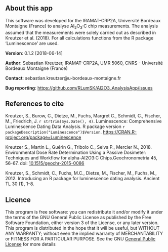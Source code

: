 ## About this app

This software was developed for the IRAMAT-CRP2A, Université Bordeaux Montaigne (France)
to analyse Al<sub>2</sub>O<sub>3</sub>:C chip measurements. The analysis assumed that the measurements
were solely carried out as described in Kreutzer et al. (2018). For all calculations functions from the R package 'Luminescence' are used. 

**Version**: 0.1.2 [2018-06-14]

**Author**: Sebastian Kreutzer, IRAMAT-CRP2A, UMR 5060, CNRS - Université Bordeaux Montaigne (France)

**Contact**: sebastian.kreutzer@u-bordeaux-montaigne.fr

**Bug reporting**: [https://github.com/RLumSK/Al2O3_AnalysisApp/issues](https://github.com/RLumSK/Al2O3_AnalysisApp/issues)
  
## References to cite

Kreutzer, S., Burow, C., Dietze, M., Fuchs, Margret C., Schmidt, C., Fischer, M., Friedrich, J. ```r strtrim(Sys.Date(), 4)```. Luminescence: Comprehensive Luminescence Dating Data Analysis. R package version ```r packageDescription("Luminescence")$Version```. [https://CRAN.R-project.org/package=Luminescence](https://CRAN.R-project.org/package=Luminescence)

Kreutzer S., Martin L., Guérin G., Tribolo C., Selva P., Mercier N., 2018.
Environmental Dose Rate Determination Using a Passive Dosimeter: Techniques and Workflow for alpha-Al2O3:C Chips.Geochronometria 45, 56-67. doi: [10.1515/geochr-2015-0086](http://dx.doi.org/10.1515/geochr-2015-0086)

Kreutzer, S., Schmidt, C., Fuchs, M.C., Dietze, M., Fischer, M., Fuchs, M., 2012. 
Introducing an R package for luminescence dating analysis. Ancient TL 30 (1), 1–8.

## Licence

This program is free software: you can redistribute it and/or modify it 
under the terms of the GNU General Public License as published by the
Free Software Foundation, either version 3 of the License, or any later version.
This program is distributed in the hope that it will be useful, but WITHOUT ANY WARRANTY;
without even the implied warranty of MERCHANTABILITY or FITNESS FOR A PARTICULAR PURPOSE.
See the GNU [General Public License](https://www.gnu.org/licenses/gpl-3.0.en.html) for more details

